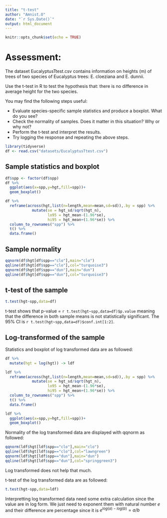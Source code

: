 ```yaml
---
title: "t-test"
author: "Amnist.O"
date: "`r Sys.Date()`"
output: html_document
---
```


```r
knitr::opts_chunk$set(echo = TRUE)
```

# Assessment:
The dataset EucalyptusTtest.csv contains information on heights (m) of trees of two species of Eucalyptus trees: E. cloeziana and E. dunnii.

Use the t-test in R to test the hypothesis that: there is no difference in average height for the two species.

You may find the following steps useful:

 - Evaluate species-specific sample statistics and produce a boxplot. What do you see?
 - Check the normality of samples. Does it matter in this situation? Why or why not?
 - Perform the t-test and interpret the results.
 - Try logging the response and repeating the above steps.
 
```r
library(tidyverse)
df <- read.csv("datasets/EucalyptusTtest.csv")
```

## Sample statistics and boxplot

```r
df$spp <- factor(df$spp)
df %>%
  ggplot(aes(x=spp,y=hgt,fill=spp))+
  geom_boxplot()

df %>%
  reframe(across(hgt,list(n=length,mean=mean,sd=sd)),.by = spp) %>%
            mutate(se = hgt_sd/sqrt(hgt_n),
                   lo95 = hgt_mean-(1.96*se),
                   hi95 = hgt_mean+(1.96*se)) %>%
  column_to_rownames("spp") %>%
  t() %>%
  data.frame()
```

## Sample normality

```r
qqnorm(df$hgt[df$spp=="clo"],main="clo")
qqline(df$hgt[df$spp=="clo"],col="turquoise3")
qqnorm(df$hgt[df$spp=="dun"],main="dun")
qqline(df$hgt[df$spp=="dun"],col="turquoise3")
```

## t-test of the sample

```r
t.test(hgt~spp,data=df)
```

t-test shows that p-value = `r t.test(hgt~spp,data=df)$p.value` meaning that the difference in both sample means is not statistically significant. The 95% CI is `r t.test(hgt~spp,data=df)$conf.int[1:2]`.

## Log-transformed of the sample

Statistics and boxplot of log transformed data are as followed:

```r
df %>%
  mutate(hgt = log(hgt)) -> ldf

ldf %>%
  reframe(across(hgt,list(n=length,mean=mean,sd=sd)),.by = spp) %>%
            mutate(se = hgt_sd/sqrt(hgt_n),
                   lo95 = hgt_mean-(1.96*se),
                   hi95 = hgt_mean+(1.96*se)) %>%
  column_to_rownames("spp") %>%
  t() %>%
  data.frame()

ldf %>%
  ggplot(aes(x=spp,y=hgt,fill=spp))+
  geom_boxplot()
```

Normality of the log transformed data are displayed with qqnorm as followed:
```r
qqnorm(ldf$hgt[ldf$spp=="clo"],main="clo")
qqline(ldf$hgt[ldf$spp=="clo"],col="lawngreen")
qqnorm(ldf$hgt[ldf$spp=="dun"],main="dun")
qqline(ldf$hgt[ldf$spp=="dun"],col="springgreen3")
```

Log transformed does not help that much.

t-test of the log transformed data are as followed:
```r
t.test(hgt~spp,data=ldf)
```

Interpretting log transformed data need some extra calculation since the value are in log form. We just need to exponent them with natural number $e$ and their difference are percentage since it is $e^{log(a)-log(b)} = a/b$
